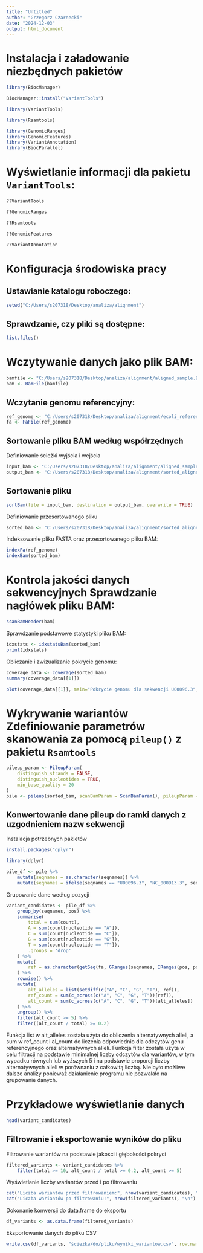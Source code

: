 ---
title: "Untitled"
author: "Grzegorz Czarnecki"
date: "2024-12-03"
output: html_document
---

# Instalacja i załadowanie niezbędnych pakietów

```{r}
library(BiocManager)
```

```{r}
BiocManager::install("VariantTools")
```

```{r}
library(VariantTools)
```

```{r}
library(Rsamtools)
```

```{r}
library(GenomicRanges)
library(GenomicFeatures)
library(VariantAnnotation)
library(BiocParallel)
```

# Wyświetlanie informacji dla pakietu `VariantTools`:

```{R}
??VariantTools
```

```{R}
??GenomicRanges
```

```{R}
??Rsamtools
```

```{R}
??GenomicFeatures
```

```{R}
??VariantAnnotation
```

# Konfiguracja środowiska pracy

## Ustawianie katalogu roboczego:

```{R}
setwd("C:/Users/s207318/Desktop/analiza/alignment")
```

## Sprawdzanie, czy pliki są dostępne:

```{R}
list.files()
```

# Wczytywanie danych jako plik BAM:

```{R}
bamfile <- "C:/Users/s207318/Desktop/analiza/alignment/aligned_sample.BAM"
bam <- BamFile(bamfile)
```

## Wczytanie genomu referencyjny:

```{R}
ref_genome <- "C:/Users/s207318/Desktop/analiza/alignment/ecoli_reference.fasta"
fa <- FaFile(ref_genome)
```

## Sortowanie pliku BAM według współrzędnych

Definiowanie ścieżki wyjścia i wejścia

```{r}
input_bam <- "C:/Users/s207318/Desktop/analiza/alignment/aligned_sample.BAM"
output_bam <- "C:/Users/s207318/Desktop/analiza/alignment/sorted_aligned_sample.BAM"
```

## Sortowanie pliku

```{r}
sortBam(file = input_bam, destination = output_bam, overwrite = TRUE)
```

Definiowanie przesortowanego pliku

```{r}
sorted_bam <- "C:/Users/s207318/Desktop/analiza/alignment/sorted_aligned_sample.BAM.bam" 
```

Indeksowanie pliku FASTA oraz przesortowanego pliku BAM:

```{R}
indexFa(ref_genome)
indexBam(sorted_bam)
```

# Kontrola jakości danych sekwencyjnych Sprawdzanie nagłówek pliku BAM:

```{R}
scanBamHeader(bam)
```

Sprawdzanie podstawowe statystyki pliku BAM:

```{R}
idxstats <- idxstatsBam(sorted_bam)
print(idxstats)
```

Obliczanie i zwizualizanie pokrycie genomu:

```{r}
coverage_data <- coverage(sorted_bam)
summary(coverage_data[[1]])
```

```{r}
plot(coverage_data[[1]], main="Pokrycie genomu dla sekwencji U00096.3", ylab="Pokrycie", xlab="Pozycja w genomie")
```

# Wykrywanie wariantów Zdefiniowanie parametrów skanowania za pomocą `pileup()` z pakietu `Rsamtools`

```{r}
pileup_param <- PileupParam(
    distinguish_strands = FALSE,
    distinguish_nucleotides = TRUE,
    min_base_quality = 20
)
pile <- pileup(sorted_bam, scanBamParam = ScanBamParam(), pileupParam = pileup_param)

```





## Konwertowanie dane pileup do ramki danych z uzgodnieniem nazw sekwencji

Instalacja potrzebnych pakietów
```{r}
install.packages("dplyr")
```
```{r}
library(dplyr)

pile_df <- pile %>%
    mutate(seqnames = as.character(seqnames)) %>%
    mutate(seqnames = ifelse(seqnames == "U00096.3", "NC_000913.3", seqnames))

```

Grupowanie dane według pozycji

```{r}
variant_candidates <- pile_df %>%
    group_by(seqnames, pos) %>%
    summarise(
        total = sum(count),
        A = sum(count[nucleotide == "A"]),
        C = sum(count[nucleotide == "C"]),
        G = sum(count[nucleotide == "G"]),
        T = sum(count[nucleotide == "T"]),
        .groups = 'drop'
    ) %>%
    mutate(
        ref = as.character(getSeq(fa, GRanges(seqnames, IRanges(pos, pos))))
    ) %>%
    rowwise() %>%
    mutate(
        alt_alleles = list(setdiff(c("A", "C", "G", "T"), ref)),
        ref_count = sum(c_across(c("A", "C", "G", "T"))[ref]),
        alt_count = sum(c_across(c("A", "C", "G", "T"))[alt_alleles])
    ) %>%
    ungroup() %>%
    filter(alt_count >= 5) %>%
    filter((alt_count / total) >= 0.2)

```
Funkcja list w alt_alleles została użyta do obliczenia alternatywnych alleli, a sum w ref_count i al_count do liczenia odpowiednio dla odczytów genu referencyjnego oraz alternatywnych alleli. Funkcja filter została użyta w celu filtracji na podstawie minimalnej liczby odczytów dla wariantów, w tym wypadku równych lub wyższych 5 i na podstawie proporcji liczby alternatywnych alleli w porównaniu z całkowitą liczbą.
Nie było możliwe dalsze analizy ponieważ działanienie programu nie pozwalało na grupowanie danych.

# Przykładowe wyświetlanie danych
```{r}
head(variant_candidates)
```
## Filtrowanie i eksportowanie wyników do pliku
Filtrowanie wariantów na podstawie jakości i głębokości pokryci
```{r}
filtered_variants <- variant_candidates %>%
    filter(total >= 10, alt_count / total >= 0.2, alt_count >= 5)
```
Wyświetlanie liczby wariantów przed i po filtrowaniu
```{r}
cat("Liczba wariantów przed filtrowaniem:", nrow(variant_candidates), "\n")
cat("Liczba wariantów po filtrowaniu:", nrow(filtered_variants), "\n")
```
Dokonanie konwersji do data.frame do eksportu
```{r}
df_variants <- as.data.frame(filtered_variants)
```
Eksportowanie danych do pliku CSV
```{r}
write.csv(df_variants, "ścieżka/do/pliku/wyniki_wariantow.csv", row.names = FALSE)
```